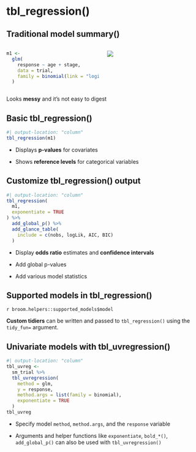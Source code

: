 
# tbl_regression()

## Traditional model summary()

::: columns
::: {.column width="50%"}

```r
m1 <- 
  glm(
    response ~ age + stage,
    data = trial,
    family = binomial(link = "logit")
  )
```
:::

::: {.column width="50%"}
![](images/raw-output-logistic-regression.png)
:::
:::


Looks **messy** and it's not easy to digest

## Basic tbl_regression()

```r
#| output-location: "column"
tbl_regression(m1)
```

- Displays **p-values** for covariates

- Shows **reference levels** for categorical variables

## Customize tbl_regression() output

```r
#| output-location: "column"
tbl_regression(
  m1,
  exponentiate = TRUE
) %>% 
  add_global_p() %>%
  add_glance_table(
    include = c(nobs, logLik, AIC, BIC)
  )
```

- Display **odds ratio** estimates and **confidence intervals**

- Add global p-values

- Add various model statistics

## Supported models in tbl_regression()

`r broom.helpers::supported_models$model`

**Custom tidiers** can be written and passed to `tbl_regression()` using the `tidy_fun=` argument.

## Univariate models with tbl_uvregression()

```r
#| output-location: "column"
tbl_uvreg <- 
  sm_trial %>% 
  tbl_uvregression(
    method = glm,
    y = response,
    method.args = list(family = binomial),
    exponentiate = TRUE
  )
tbl_uvreg
```

- Specify  model `method`, `method.args`, and the `response` variable

- Arguments and helper functions like `exponentiate`, `bold_*()`, `add_global_p()` can also be used with `tbl_uvregression()`
